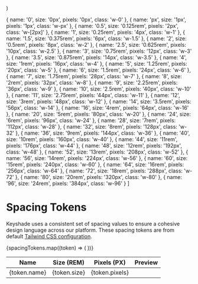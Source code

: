
  <div
    className={`h-5 ${space} bg-cyan-400 `}
    style={{ display: 'inline-block', minWidth: 'unset' }}
  />
)

  {
    name: '0',
    size: '0px',
    pixels: '0px',
    class: 'w-0'
  },
  {
    name: 'px',
    size: '1px',
    pixels: '1px',
    class: 'w-px'
  },
  {
    name: '0.5',
    size: '0.125rem',
    pixels: '2px',
    class: 'w-[2px]'
  },
  {
    name: '1',
    size: '0.25rem',
    pixels: '4px',
    class: 'w-1'
  },
  {
    name: '1.5',
    size: '0.375rem',
    pixels: '6px',
    class: 'w-1.5'
  },
  {
    name: '2',
    size: '0.5rem',
    pixels: '8px',
    class: 'w-2'
  },
  {
    name: '2.5',
    size: '0.625rem',
    pixels: '10px',
    class: 'w-2.5'
  },
  {
    name: '3',
    size: '0.75rem',
    pixels: '12px',
    class: 'w-3'
  },
  {
    name: '3.5',
    size: '0.875rem',
    pixels: '14px',
    class: 'w-3.5'
  },
  {
    name: '4',
    size: '1rem',
    pixels: '16px',
    class: 'w-4'
  },
  {
    name: '5',
    size: '1.25rem',
    pixels: '20px',
    class: 'w-5'
  },
  {
    name: '6',
    size: '1.5rem',
    pixels: '24px',
    class: 'w-6'
  },
  {
    name: '7',
    size: '1.75rem',
    pixels: '28px',
    class: 'w-7'
  },
  {
    name: '8',
    size: '2rem',
    pixels: '32px',
    class: 'w-8'
  },
  {
    name: '9',
    size: '2.25rem',
    pixels: '36px',
    class: 'w-9'
  },
  {
    name: '10',
    size: '2.5rem',
    pixels: '40px',
    class: 'w-10'
  },
  {
    name: '11',
    size: '2.75rem',
    pixels: '44px',
    class: 'w-11'
  },
  {
    name: '12',
    size: '3rem',
    pixels: '48px',
    class: 'w-12'
  },
  {
    name: '14',
    size: '3.5rem',
    pixels: '56px',
    class: 'w-14'
  },
  {
    name: '16',
    size: '4rem',
    pixels: '64px',
    class: 'w-16'
  },
  {
    name: '20',
    size: '5rem',
    pixels: '80px',
    class: 'w-20'
  },
  {
    name: '24',
    size: '6rem',
    pixels: '96px',
    class: 'w-24'
  },
  {
    name: '28',
    size: '7rem',
    pixels: '112px',
    class: 'w-28'
  },
  {
    name: '32',
    size: '8rem',
    pixels: '128px',
    class: 'w-32'
  },
  {
    name: '36',
    size: '9rem',
    pixels: '144px',
    class: 'w-36'
  },
  {
    name: '40',
    size: '10rem',
    pixels: '160px',
    class: 'w-40'
  },
  {
    name: '44',
    size: '11rem',
    pixels: '176px',
    class: 'w-44'
  },
  {
    name: '48',
    size: '12rem',
    pixels: '192px',
    class: 'w-48'
  },
  {
    name: '52',
    size: '13rem',
    pixels: '208px',
    class: 'w-52'
  },
  {
    name: '56',
    size: '14rem',
    pixels: '224px',
    class: 'w-56'
  },
  {
    name: '60',
    size: '15rem',
    pixels: '240px',
    class: 'w-60'
  },
  {
    name: '64',
    size: '16rem',
    pixels: '256px',
    class: 'w-64'
  },
  {
    name: '72',
    size: '18rem',
    pixels: '288px',
    class: 'w-72'
  },
  {
    name: '80',
    size: '20rem',
    pixels: '320px',
    class: 'w-80'
  },
  {
    name: '96',
    size: '24rem',
    pixels: '384px',
    class: 'w-96'
  }
]

<Meta title="Tokens/Spacing" />

# Spacing Tokens

Keyshade uses a consistent set of spacing values to ensure a cohesive design language across our platform. These spacing tokens are from default [Tailwind CSS configuration](https://v3.tailwindcss.com/docs/customizing-spacing).

<table>
  <thead>
    <tr>
      <th>Name</th>
      <th>Size (REM)</th>
      <th>Pixels (PX)</th>
      <th>Preview</th>
    </tr>
  </thead>
  <tbody>
    {spacingTokens.map((token) => (
      <tr key={token.class}>
        <td>{token.name}</td>
        <td>{token.size}</td>
        <td>{token.pixels}</td>
        <td>
          <Spacing space={token.class} />
        </td>
      </tr>
    ))}
  </tbody>
</table>
